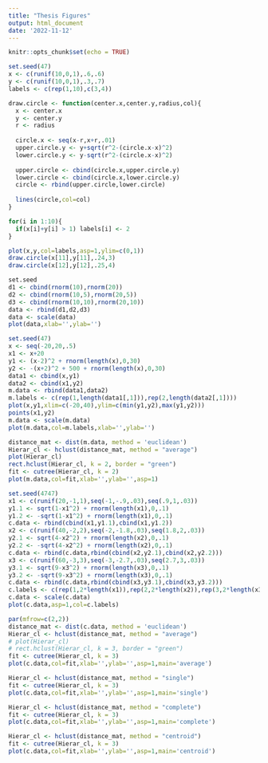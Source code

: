 ```yaml
---
title: "Thesis Figures"
output: html_document
date: '2022-11-12'
---
```


```r
knitr::opts_chunk$set(echo = TRUE)
```

```r
set.seed(47)
x <- c(runif(10,0,1),.6,.6)
y <- c(runif(10,0,1),.3,.7)
labels <- c(rep(1,10),c(3,4))

draw.circle <- function(center.x,center.y,radius,col){
  x <- center.x
  y <- center.y
  r <- radius
  
  circle.x <- seq(x-r,x+r,.01)
  upper.circle.y <- y+sqrt(r^2-(circle.x-x)^2)
  lower.circle.y <- y-sqrt(r^2-(circle.x-x)^2)
  
  upper.circle <- cbind(circle.x,upper.circle.y)
  lower.circle <- cbind(circle.x,lower.circle.y)
  circle <- rbind(upper.circle,lower.circle)
  
  lines(circle,col=col)
}

for(i in 1:10){
  if(x[i]+y[i] > 1) labels[i] <- 2
}

plot(x,y,col=labels,asp=1,ylim=c(0,1))
draw.circle(x[11],y[11],.24,3)
draw.circle(x[12],y[12],.25,4)
```

```r
set.seed
d1 <- cbind(rnorm(10),rnorm(20))
d2 <- cbind(rnorm(10,5),rnorm(20,5))
d3 <- cbind(rnorm(10,10),rnorm(20,10))
data <- rbind(d1,d2,d3)
data <- scale(data)
plot(data,xlab='',ylab='')
```




```r
set.seed(47)
x <- seq(-20,20,.5)
x1 <- x+20
y1 <- (x-2)^2 + rnorm(length(x),0,30)
y2 <- -(x+2)^2 + 500 + rnorm(length(x),0,30)
data1 <- cbind(x,y1)
data2 <- cbind(x1,y2)
m.data <- rbind(data1,data2)
m.labels <- c(rep(1,length(data1[,1])),rep(2,length(data2[,1])))
plot(x,y1,xlim=c(-20,40),ylim=c(min(y1,y2),max(y1,y2)))
points(x1,y2)
m.data <- scale(m.data)
plot(m.data,col=m.labels,xlab='',ylab='')
```

```r
distance_mat <- dist(m.data, method = 'euclidean')
Hierar_cl <- hclust(distance_mat, method = "average")
plot(Hierar_cl)
rect.hclust(Hierar_cl, k = 2, border = "green")
fit <- cutree(Hierar_cl, k = 2)
plot(m.data,col=fit,xlab='',ylab='',asp=1)
```



```r
set.seed(4747)
x1 <- c(runif(20,-1,1),seq(-1,-.9,.03),seq(.9,1,.03))
y1.1 <- sqrt(1-x1^2) + rnorm(length(x1),0,.1)
y1.2 <- -sqrt(1-x1^2) + rnorm(length(x1),0,.1)
c.data <- rbind(cbind(x1,y1.1),cbind(x1,y1.2))
x2 <- c(runif(40,-2,2),seq(-2,-1.8,.03),seq(1.8,2,.03))
y2.1 <- sqrt(4-x2^2) + rnorm(length(x2),0,.1)
y2.2 <- -sqrt(4-x2^2) + rnorm(length(x2),0,.1)
c.data <- rbind(c.data,rbind(cbind(x2,y2.1),cbind(x2,y2.2)))
x3 <- c(runif(60,-3,3),seq(-3,-2.7,.03),seq(2.7,3,.03))
y3.1 <- sqrt(9-x3^2) + rnorm(length(x3),0,.1)
y3.2 <- -sqrt(9-x3^2) + rnorm(length(x3),0,.1)
c.data <- rbind(c.data,rbind(cbind(x3,y3.1),cbind(x3,y3.2)))
c.labels <- c(rep(1,2*length(x1)),rep(2,2*length(x2)),rep(3,2*length(x3)))
c.data <- scale(c.data)
plot(c.data,asp=1,col=c.labels)
```

```r
par(mfrow=c(2,2))
distance_mat <- dist(c.data, method = 'euclidean')
Hierar_cl <- hclust(distance_mat, method = "average")
# plot(Hierar_cl)
# rect.hclust(Hierar_cl, k = 3, border = "green")
fit <- cutree(Hierar_cl, k = 3)
plot(c.data,col=fit,xlab='',ylab='',asp=1,main='average')

Hierar_cl <- hclust(distance_mat, method = "single")
fit <- cutree(Hierar_cl, k = 3)
plot(c.data,col=fit,xlab='',ylab='',asp=1,main='single')

Hierar_cl <- hclust(distance_mat, method = "complete")
fit <- cutree(Hierar_cl, k = 3)
plot(c.data,col=fit,xlab='',ylab='',asp=1,main='complete')

Hierar_cl <- hclust(distance_mat, method = "centroid")
fit <- cutree(Hierar_cl, k = 3)
plot(c.data,col=fit,xlab='',ylab='',asp=1,main='centroid')
```













